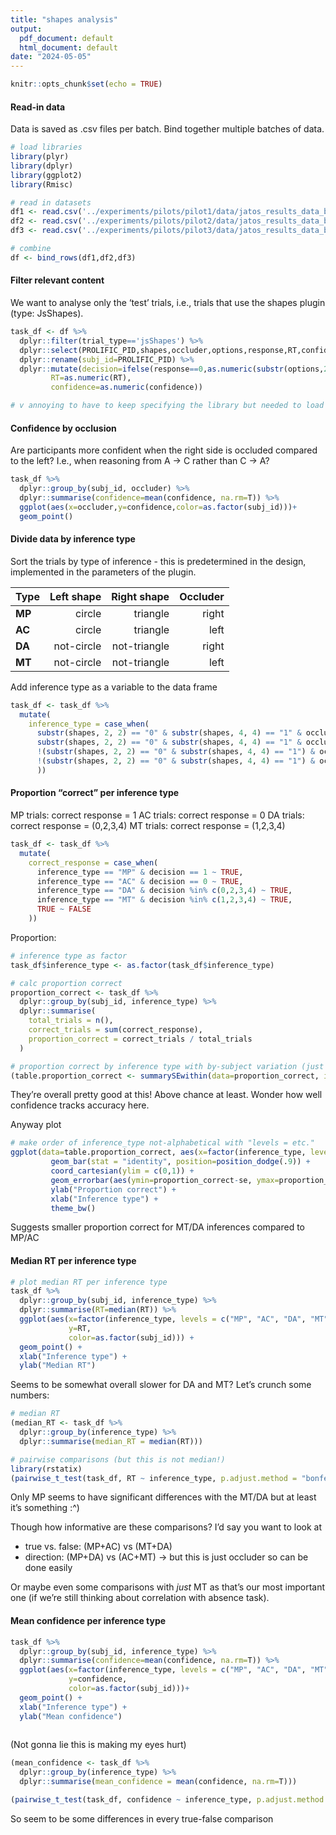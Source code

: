 ```yaml
---
title: "shapes analysis"
output:
  pdf_document: default
  html_document: default
date: "2024-05-05"
---
```


```r
knitr::opts_chunk$set(echo = TRUE)
```

#### Read-in data 

Data is saved as .csv files per batch. Bind together multiple batches of data. 

```r
# load libraries
library(plyr)
library(dplyr)
library(ggplot2)
library(Rmisc)

# read in datasets 
df1 <- read.csv('../experiments/pilots/pilot1/data/jatos_results_data_batch1.csv', sep = ",", header = TRUE)
df2 <- read.csv('../experiments/pilots/pilot2/data/jatos_results_data_batch1.csv', sep = ",", header = TRUE)
df3 <- read.csv('../experiments/pilots/pilot3/data/jatos_results_data_batch1.csv', sep = ",", header = TRUE)

# combine 
df <- bind_rows(df1,df2,df3)
```


#### Filter relevant content 

We want to analyse only the 'test' trials, i.e., trials that use the shapes plugin (type: JsShapes). 

```r
task_df <- df %>%
  dplyr::filter(trial_type=='jsShapes') %>%
  dplyr::select(PROLIFIC_PID,shapes,occluder,options,response,RT,confidence,confidence_RT) %>%
  dplyr::rename(subj_id=PROLIFIC_PID) %>%
  dplyr::mutate(decision=ifelse(response==0,as.numeric(substr(options,2,2)),as.numeric(substr(options,4,4))),
         RT=as.numeric(RT),
         confidence=as.numeric(confidence))

# v annoying to have to keep specifying the library but needed to load Rmisc so now it's got loads of conflicts so :(

```


#### Confidence by occlusion 

Are participants more confident when the right side is occluded compared to the left? I.e., when reasoning from A -> C rather than C -> A? 

```r
task_df %>%
  dplyr::group_by(subj_id, occluder) %>%
  dplyr::summarise(confidence=mean(confidence, na.rm=T)) %>%
  ggplot(aes(x=occluder,y=confidence,color=as.factor(subj_id)))+
  geom_point()

```

#### Divide data by inference type 

Sort the trials by type of inference - this is predetermined in the design, implemented in the parameters of the plugin. 

|   Type    |  Left shape  |   Right shape   |    Occluder    |
|:----------|-------------:|----------------:|---------------:|
|  **MP**   |  circle      |  triangle       |  right         | 
|  **AC**   |  circle      |  triangle       |  left          | 
|  **DA**   |  not-circle  |  not-triangle   |  right         |
|  **MT**   |  not-circle  |  not-triangle   |  left          |

Add inference type as a variable to the data frame

```r

task_df <- task_df %>% 
  mutate(
    inference_type = case_when(
      substr(shapes, 2, 2) == "0" & substr(shapes, 4, 4) == "1" & occluder == 'right' ~ 'MP',
      substr(shapes, 2, 2) == "0" & substr(shapes, 4, 4) == "1" & occluder == 'left' ~ 'AC',
      !(substr(shapes, 2, 2) == "0" & substr(shapes, 4, 4) == "1") & occluder == 'right' ~ 'DA',
      !(substr(shapes, 2, 2) == "0" & substr(shapes, 4, 4) == "1") & occluder == 'left' ~ 'MT'
      ))

```

#### Proportion "correct" per inference type 

MP trials: correct response = 1
AC trials: correct response = 0
DA trials: correct response = (0,2,3,4)
MT trials: correct response = (1,2,3,4)

```r
task_df <- task_df %>%
  mutate(
    correct_response = case_when(
      inference_type == "MP" & decision == 1 ~ TRUE,
      inference_type == "AC" & decision == 0 ~ TRUE,
      inference_type == "DA" & decision %in% c(0,2,3,4) ~ TRUE,
      inference_type == "MT" & decision %in% c(1,2,3,4) ~ TRUE,
      TRUE ~ FALSE
    ))
```

Proportion: 

```r
# inference type as factor 
task_df$inference_type <- as.factor(task_df$inference_type)

# calc proportion correct
proportion_correct <- task_df %>%
  dplyr::group_by(subj_id, inference_type) %>%
  dplyr::summarise(
    total_trials = n(),
    correct_trials = sum(correct_response),
    proportion_correct = correct_trials / total_trials
  )

# proportion correct by inference type with by-subject variation (just looking at output above is pretty useless bc it's all 1/4,1/2, etc. but I also don't want to completely ignore by-subject variation hence summarySEwithin)
(table.proportion_correct <- summarySEwithin(data=proportion_correct, idvar = "subj_id", measurevar = "proportion_correct", withinvars = "inference_type"))

```

They're overall pretty good at this! Above chance at least. Wonder how well confidence tracks accuracy here.  

Anyway plot

```r
# make order of inference_type not-alphabetical with "levels = etc."
ggplot(data=table.proportion_correct, aes(x=factor(inference_type, levels = c("MP", "AC", "DA", "MT")), y=proportion_correct, fill=inference_type)) +  
         geom_bar(stat = "identity", position=position_dodge(.9)) +
         coord_cartesian(ylim = c(0,1)) +
         geom_errorbar(aes(ymin=proportion_correct-se, ymax=proportion_correct+se), width=.1, linewidth=.5, position=position_dodge(.9)) +
         ylab("Proportion correct") +
         xlab("Inference type") +
         theme_bw()
```
Suggests smaller proportion correct for MT/DA inferences compared to MP/AC

#### Median RT per inference type 

```r
# plot median RT per inference type 
task_df %>%
  dplyr::group_by(subj_id, inference_type) %>%
  dplyr::summarise(RT=median(RT)) %>%
  ggplot(aes(x=factor(inference_type, levels = c("MP", "AC", "DA", "MT")), 
             y=RT,
             color=as.factor(subj_id))) +
  geom_point() + 
  xlab("Inference type") +
  ylab("Median RT")

```

Seems to be somewhat overall slower for DA and MT? Let's crunch some numbers: 

```r
# median RT 
(median_RT <- task_df %>%
  dplyr::group_by(inference_type) %>%
  dplyr::summarise(median_RT = median(RT)))

# pairwise comparisons (but this is not median!)
library(rstatix)
(pairwise_t_test(task_df, RT ~ inference_type, p.adjust.method = "bonferroni")) 

```

Only MP seems to have significant differences with the MT/DA but at least it's something :^) 

Though how informative are these comparisons? I'd say you want to look at

- true vs. false: (MP+AC) vs (MT+DA)  
- direction: (MP+DA) vs (AC+MT) -> but this is just occluder so can be done easily 

Or maybe even some comparisons with *just* MT as that's our most important one (if we're still thinking about correlation with absence task). 

#### Mean confidence per inference type

```r
task_df %>%
  dplyr::group_by(subj_id, inference_type) %>%
  dplyr::summarise(confidence=mean(confidence, na.rm=T)) %>%
  ggplot(aes(x=factor(inference_type, levels = c("MP", "AC", "DA", "MT")),  
             y=confidence,
             color=as.factor(subj_id)))+
  geom_point() +
  xlab("Inference type") + 
  ylab("Mean confidence")
  
```

(Not gonna lie this is making my eyes hurt)

```r
(mean_confidence <- task_df %>%
  dplyr::group_by(inference_type) %>%
  dplyr::summarise(mean_confidence = mean(confidence, na.rm=T)))

(pairwise_t_test(task_df, confidence ~ inference_type, p.adjust.method = "bonferroni"))

```

So seem to be some differences in every true-false comparison
